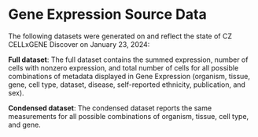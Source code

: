 # Gene Expression Source Data

The following datasets were generated on and reflect the state of CZ CELLxGENE Discover on January 23, 2024:

**Full dataset**: The <NextLink href="https://ge-data.cellxgene.cziscience.com/expression-summary-full-03-11-24.csv.gz">full dataset</NextLink> contains the summed expression, number of cells with nonzero expression, and total number of cells for all possible combinations of metadata displayed in Gene Expression (organism, tissue, gene, cell type, dataset, disease, self-reported ethnicity, publication, and sex).

**Condensed dataset**: The <NextLink href="https://ge-data.cellxgene.cziscience.com/expression-summary-condensed-03-11-24.csv.gz">condensed dataset</NextLink> reports the same measurements for all possible combinations of organism, tissue, cell type, and gene.
